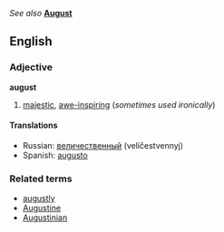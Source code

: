 ''See also'' '''[[August]]'''

==English==
===Adjective===
'''august'''

#[[majestic]], [[awe-inspiring]] (''sometimes used ironically'')

====Translations====
*Russian: [[величественный]] (velíčestvennyj)
*Spanish: [[augusto]]

===Related terms===
*[[augustly]]
*[[Augustine]]
*[[Augustinian]]